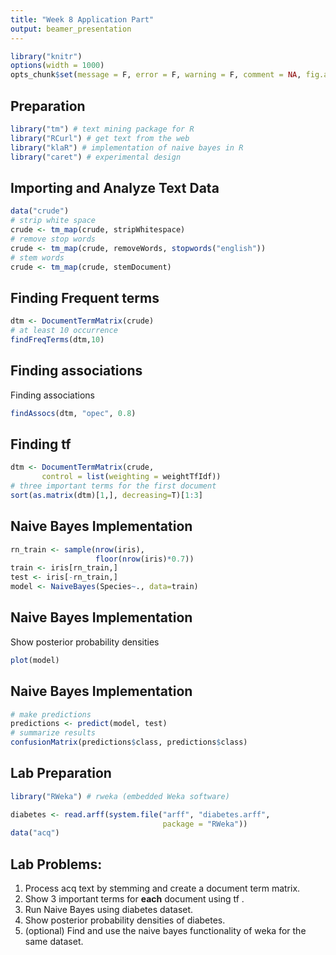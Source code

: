 ```yaml
---
title: "Week 8 Application Part"
output: beamer_presentation
---
```

```r
library("knitr")
options(width = 1000)
opts_chunk$set(message = F, error = F, warning = F, comment = NA, fig.align = 'center', dpi = 300)
```


## Preparation
```r
library("tm") # text mining package for R
library("RCurl") # get text from the web
library("klaR") # implementation of naive bayes in R
library("caret") # experimental design
```

## Importing and Analyze Text Data
```r
data("crude")
# strip white space
crude <- tm_map(crude, stripWhitespace)
# remove stop words
crude <- tm_map(crude, removeWords, stopwords("english"))
# stem words
crude <- tm_map(crude, stemDocument)
```

## Finding Frequent terms

```r
dtm <- DocumentTermMatrix(crude)
# at least 10 occurrence
findFreqTerms(dtm,10)
```
## Finding associations

Finding associations

```r
findAssocs(dtm, "opec", 0.8)
```

## Finding tf

```r
dtm <- DocumentTermMatrix(crude, 
       control = list(weighting = weightTfIdf))
# three important terms for the first document
sort(as.matrix(dtm)[1,], decreasing=T)[1:3]
```

## Naive Bayes Implementation 

```r
rn_train <- sample(nrow(iris), 
                   floor(nrow(iris)*0.7))
train <- iris[rn_train,]
test <- iris[-rn_train,]
model <- NaiveBayes(Species~., data=train)
```

## Naive Bayes Implementation 
Show posterior probability densities
```r
plot(model)
```
## Naive Bayes Implementation 

```r
# make predictions
predictions <- predict(model, test)
# summarize results
confusionMatrix(predictions$class, predictions$class)
```

## Lab Preparation

```r
library("RWeka") # rweka (embedded Weka software)

diabetes <- read.arff(system.file("arff", "diabetes.arff", 
                                  package = "RWeka"))
data("acq")

```

## Lab Problems:

1. Process acq text by stemming and create a document term matrix.
2. Show 3 important terms for **each** document using tf . 
2. Run Naive Bayes using diabetes dataset.
3. Show posterior probability densities of diabetes.
4. (optional) Find and use the naive bayes functionality of weka for the same dataset.

